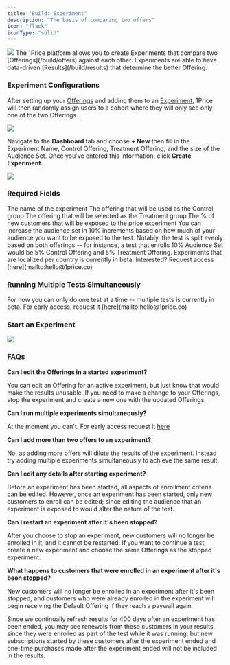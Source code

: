 ```yaml
---
title: "Build: Experiment"
description: "The basis of comparing two offers"
icon: "flask"
iconType: "solid"
---
```


<Frame>
  <img src="/images/HeroExperiments.png" style={{ borderRadius: "0.5rem" }} />
</Frame>
The 1Price platform allows you to create Experiments that compare two [Offerings](/build/offers)
against each other. Experiments are able to have data-driven [Results](/build/results)
that determine the better Offering.

### Experiment Configurations

After setting up your [Offerings](/build/offers) and adding them to an [Experiment](/build/experiment), 1Price will then randomly assign users to a cohort where they will only see only one of the two Offerings.

<Frame>
  <img
    src="/images/ExperimentDashboard.png"
    style={{ borderRadius: "0.5rem" }}
  />
</Frame>

Navigate to the **Dashboard** tab and choose **+ New** then fill in the Experiment Name, Control Offering, Treatment Offering, and the size of the Audience Set. Once you've entered this information, click **Create Experiment**.

<Frame>
  <img src="/images/CreateExperiment.png" style={{ borderRadius: "0.5rem" }} />
</Frame>

### Required Fields

<ParamField path="Experiment Name" type="string" required>
  The name of the experiment
</ParamField>
<ParamField path="Control Offering" type="offer" required>
  The offering that will be used as the Control group
</ParamField>
<ParamField path="Treatment Offering" type="offer" required>
  The offering that will be selected as the Treatment group
</ParamField>
<ParamField path="Audience Set" type="percent" required>
  The % of new customers that will be exposed to the price experiment
</ParamField>

<Tip>
  You can increase the audience set in 10% increments based on how much of your
  audience you want to be exposed to the test. Notably, the test is split evenly
  based on both offerings -- for instance, a test that enrolls 10% Audience Set
  would be 5% Control Offering and 5% Treatment Offering.
</Tip>
<Note>
  Experiments that are localized per country is currently in beta. Interested?
  Request access [here](mailto:hello@1price.co)
</Note>

### Running Multiple Tests Simultaneously

<Note>
  For now you can only do one test at a time -- multiple tests is currently in
  beta. For early access, request it [here](mailto:hello@1price.co)
</Note>

### Start an Experiment

<Frame>
  <img src="/images/StartExperiment.png" style={{ borderRadius: "0.5rem" }} />
</Frame>

### FAQs

**Can I edit the Offerings in a started experiment?**

You can edit an Offering for an active experiment, but just know that would make the results unusable. If you need to make a change to your Offerings, stop the experiment and create a new one with the updated Offerings.

**Can I run multiple experiments simultaneously?**

At the moment you can't. For early access request it [here](mailto:hello@1price.co)

**Can I add more than two offers to an experiment?**

No, as adding more offers will dilute the results of the experiment. Instead try adding multiple experiments simultaneously to achieve the same result.

**Can I edit any details after starting experiment?**

Before an experiment has been started, all aspects of enrollment criteria can be edited. However, once an experiment has been started, only new customers to enroll can be edited; since editing the audience that an experiment is exposed to would alter the nature of the test.

**Can I restart an experiment after it's been stopped?**

After you choose to stop an experiment, new customers will no longer be enrolled in it, and it cannot be restarted. If you want to continue a test, create a new experiment and choose the same Offerings as the stopped experiment.

**What happens to customers that were enrolled in an experiment after it's been stopped?**

New customers will no longer be enrolled in an experiment after it's been stopped, and customers who were already enrolled in the experiment will begin receiving the Default Offering if they reach a paywall again.

Since we continually refresh results for 400 days after an experiment has been ended, you may see renewals from these customers in your results, since they were enrolled as part of the test while it was running; but new subscriptions started by these customers after the experiment ended and one-time purchases made after the experiment ended will not be included in the results.
